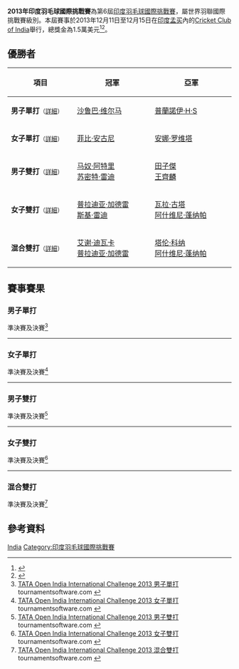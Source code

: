 {{noteTA|G1=Badminton}}
{{infobox badminton event
|name           = 2013年印度羽毛球國際挑戰賽
|image          = 
|size           = 
|caption        =
|dates          = 2013年12月11日－12月15日
|number_edition = 第6屆
|level          = 4A
|prize_money    = 1.5萬美元
|location       = {{IND}}[[孟买|孟买]]
|venue          = [[Cricket_Club_of_India|Cricket Club of India]]
|previous       = 2012年印度羽毛球國際挑戰賽 
|next           = 2014年印度羽毛球國際挑戰賽
}}
'''2013年印度羽毛球國際挑戰賽'''為第6屆[[印度羽毛球國際挑戰賽|印度羽毛球國際挑戰賽]]，屬世界羽聯國際挑戰賽級別。本屆賽事於2013年12月11日至12月15日在[[印度|印度]][[孟买|孟买]]內的[[Cricket_Club_of_India|Cricket Club of India]]舉行，總獎金為1.5萬美元<ref>{{en}}{{cite web|title=TATA OPEN INDIA INTERNATIONAL CHALLENGE 2013 - OFFICIAL INVITAION|url=http://www.bwfbadminton.org/file.aspx?id=505331&dl=1|publisher=Badminton Association of India (BAI)|accessdate=2013-12-17|archive-date=2016-03-05|archive-url=https://web.archive.org/web/20160305161954/http://www.bwfbadminton.org/file.aspx?id=505331&dl=1|dead-url=no}}</ref><ref>{{en}}{{cite news|title=Gurusaidutt to head men's challenge in Tata Open|url=https://timesofindia.indiatimes.com/sports/badminton/Gurusaidutt-to-head-mens-challenge-in-Tata-Open/articleshow/27197927.cms|agency=Times of India|date=2013-12-11|accessdate=2018-01-22|archive-date=2018-05-31|archive-url=https://web.archive.org/web/20180531171719/https://timesofindia.indiatimes.com/sports/badminton/Gurusaidutt-to-head-mens-challenge-in-Tata-Open/articleshow/27197927.cms|dead-url=no}}</ref>。

== 優勝者 ==
{| class=wikitable style="font-size:small"
!width="200"|項目
!width="250"|冠軍
!width="250"|亞軍
|-
|'''男子單打'''<small>（[[#男子單打|詳細]]）</small>
|{{flagicon|IND}} [[沙鲁巴·维尔马|沙鲁巴·维尔马]]
|{{flagicon|IND}} [[普兰诺伊·哈塞纳·苏尼尔·库马尔|普蘭諾伊·H·S]]
|-
|'''女子單打'''<small>（[[#女子單打|詳細]]）</small>
|{{flagicon|INA}} [[菲比·安古尼|菲比·安古尼]]
|{{flagicon|INA}} [[安娜·罗维塔|安娜·罗维塔]]
|-
|'''男子雙打'''<small>（[[#男子雙打|詳細]]）</small>
|{{flagicon|IND}} [[马奴·阿特里|马奴·阿特里]]<br/>{{flagicon|IND}} [[苏密特·雷迪|苏密特·雷迪]]
|{{flagicon|TPE}} [[田子傑|田子傑]]<br/>{{flagicon|TPE}} [[王齊麟|王齊麟]]
|-
|'''女子雙打'''<small>（[[#女子雙打|詳細]]）</small>
|{{flagicon|IND}} [[普拉迪亚·加德雷|普拉迪亚·加德雷]]<br/>{{flagicon|IND}} [[斯基·雷迪|斯基·雷迪]]
|{{flagicon|IND}} [[瓦拉·古塔|瓦拉·古塔]]<br/>{{flagicon|IND}} [[阿什维尼·蓬纳帕|阿什维尼·蓬纳帕]]
|-
|'''混合雙打'''<small>（[[#混合雙打|詳細]]）</small>
|{{flagicon|IND}} [[艾谢·迪瓦卡|艾谢·迪瓦卡]]<br/>{{flagicon|IND}} [[普拉迪亚·加德雷|普拉迪亚·加德雷]]
|{{flagicon|IND}} [[塔伦·科纳|塔伦·科纳]]<br/>{{flagicon|IND}} [[阿什维尼·蓬纳帕|阿什维尼·蓬纳帕]]
|}

== 賽事賽果 ==
=== 男子單打 ===
;準決賽及決賽<ref name="MS">[http://bwf.tournamentsoftware.com/sport/draw.aspx?id=C2E03245-B3FD-4279-A52F-79EB70A934BA&draw=2 TATA Open India International Challenge 2013 男子單打] tournamentsoftware.com {{en}}</ref>
{{4TeamBracket-Tennis3-v2
| team-width=200
| RD1-seed1=1
| RD1-team1={{flagicon|IND}} [[拉贾·梅努里·文卡塔·加卢西达|R·M·V·加卢西达]]
| RD1-score1-1='''21
| RD1-score1-2=18
| RD1-score1-3=19
| RD1-seed2=4
| RD1-team2='''{{flagicon|IND}} [[沙鲁巴·维尔马|沙鲁巴·维尔马]]
| RD1-score2-1=16
| RD1-score2-2='''21
| RD1-score2-3='''21

| RD1-seed3=3
| RD1-team3='''{{flagicon|IND}} [[普兰诺伊·哈塞纳·苏尼尔·库马尔|普蘭諾伊·H·S]]
| RD1-score3-1='''21
| RD1-score3-2='''21
| RD1-score3-3=
| RD1-seed4=2
| RD1-team4={{nowrap|{{flagicon|IND}} [[塞·帕拉内斯·巴米迪帕提|塞·帕拉内斯·巴米迪帕提]]}}
| RD1-score4-1=19
| RD1-score4-2=10
| RD1-score4-3=

| RD2-seed1=4
| RD2-team1='''{{flagicon|IND}} [[沙鲁巴·维尔马|沙鲁巴·维尔马]]
| RD2-score1-1='''21
| RD2-score1-2='''21
| RD2-score1-3=
| RD2-seed2=3
| RD2-team2={{flagicon|IND}} [[普兰诺伊·哈塞纳·苏尼尔·库马尔|普蘭諾伊·H·S]]
| RD2-score2-1=12
| RD2-score2-2=17
| RD2-score2-3=
}}
----

=== 女子單打 ===
;準決賽及決賽<ref name="WS">[http://bwf.tournamentsoftware.com/sport/draw.aspx?id=C2E03245-B3FD-4279-A52F-79EB70A934BA&draw=4 TATA Open India International Challenge 2013 女子單打] tournamentsoftware.com {{en}}</ref>
{{4TeamBracket-Tennis3-v2
| team-width=200
| RD1-seed1=1
| RD1-team1='''{{flagicon|INA}} [[菲比·安古尼|菲比·安古尼]]
| RD1-score1-1='''21
| RD1-score1-2='''21
| RD1-score1-3=
| RD1-seed2=
| RD1-team2={{flagicon|INA}} [[迪娜·迪亚·阿尤丝丁|迪娜·迪亚·阿尤丝丁]]
| RD1-score2-1=11
| RD1-score2-2=15
| RD1-score2-3=

| RD1-seed3=6
| RD1-team3={{flagicon|TPE}} [[李佳馨|李佳馨]]
| RD1-score3-1='''21
| RD1-score3-2=19
| RD1-score3-3=21
| RD1-seed4=
| RD1-team4='''{{flagicon|INA}} [[安娜·罗维塔|安娜·罗维塔]]
| RD1-score4-1=11
| RD1-score4-2='''21
| RD1-score4-3='''23

| RD2-seed1=1
| RD2-team1='''{{flagicon|INA}} [[菲比·安古尼|菲比·安古尼]]
| RD2-score1-1=20
| RD2-score1-2='''21
| RD2-score1-3='''21
| RD2-seed2=
| RD2-team2={{flagicon|INA}} [[安娜·罗维塔|安娜·罗维塔]]
| RD2-score2-1='''22
| RD2-score2-2=14
| RD2-score2-3=19
}}
----

=== 男子雙打 ===
;準決賽及決賽<ref name="MD">[http://bwf.tournamentsoftware.com/sport/draw.aspx?id=C2E03245-B3FD-4279-A52F-79EB70A934BA&draw=6 TATA Open India International Challenge 2013 男子雙打] tournamentsoftware.com {{en}}</ref>
{{4TeamBracket-Tennis3-v2
| team-width=200
| RD1-seed1=1
| RD1-team1={{flagicon|IND}} [[普拉纳·杰里·乔普拉|普拉纳·杰里·乔普拉]]<br/> {{flagicon|IND}} [[艾谢·迪瓦卡|艾谢·迪瓦卡]]
| RD1-score1-1='''21
| RD1-score1-2=7
| RD1-score1-3=15
| RD1-seed2=4
| RD1-team2='''{{flagicon|TPE}} [[田子傑|田子傑]]<br/> {{flagicon|TPE}} [[王齊麟|王齊麟]]
| RD1-score2-1=13
| RD1-score2-2='''21
| RD1-score2-3='''21

| RD1-seed3=Q
| RD1-team3={{flagicon|IND}} [[南达戈帕尔·基达姆比|南达戈帕尔·基达姆比]]<br/> {{flagicon|IND}} [[Hema_Nagendra_Babu_T.|Hema Nagendra Babu T.]]
| RD1-score3-1=19
| RD1-score3-2=18
| RD1-score3-3=
| RD1-seed4=2
| RD1-team4='''{{flagicon|IND}} [[马奴·阿特里|马奴·阿特里]]<br/> {{flagicon|IND}} [[苏密特·雷迪|苏密特·雷迪]]
| RD1-score4-1='''21
| RD1-score4-2='''21
| RD1-score4-3=

| RD2-seed1=4
| RD2-team1={{flagicon|TPE}} [[田子傑|田子傑]]<br/> {{flagicon|TPE}} [[王齊麟|王齊麟]]
| RD2-score1-1=16
| RD2-score1-2=13
| RD2-score1-3=
| RD2-seed2=2
| RD2-team2='''{{flagicon|IND}} [[马奴·阿特里|马奴·阿特里]]<br/> {{flagicon|IND}} [[苏密特·雷迪|苏密特·雷迪]]
| RD2-score2-1='''21
| RD2-score2-2='''21
| RD2-score2-3=
}}
----

=== 女子雙打 ===
;準決賽及決賽<ref name="WD">[http://bwf.tournamentsoftware.com/sport/draw.aspx?id=C2E03245-B3FD-4279-A52F-79EB70A934BA&draw=7 TATA Open India International Challenge 2013 女子雙打] tournamentsoftware.com {{en}}</ref>
{{4TeamBracket-Tennis3-v2
| team-width=200
| RD1-seed1=1
| RD1-team1={{flagicon|IND}} [[桑约吉塔·戈派德|桑约吉塔·戈派德]]<br/> {{flagicon|IND}} [[玛内沙·库卡帕利|玛内沙·库卡帕利]]
| RD1-score1-1=15
| RD1-score1-2=13
| RD1-score1-3=
| RD1-seed2=
| RD1-team2='''{{flagicon|IND}} [[瓦拉·古塔|瓦拉·古塔]]<br/> {{flagicon|IND}} [[阿什维尼·蓬纳帕|阿什维尼·蓬纳帕]]
| RD1-score2-1='''21
| RD1-score2-2='''21
| RD1-score2-3=

| RD1-seed3=
| RD1-team3='''{{flagicon|IND}} [[普拉迪亚·加德雷|普拉迪亚·加德雷]]<br/> {{flagicon|IND}} [[斯基·雷迪|斯基·雷迪]]
| RD1-score3-1=19
| RD1-score3-2='''22
| RD1-score3-3='''21
| RD1-seed4=
| RD1-team4={{flagicon|IND}} [[普拉加克塔·沙旺特|普拉加克塔·沙旺特]]<br/> {{flagicon|IND}} [[阿拉希·萨拉·苏尼尔|阿拉希·萨拉·苏尼尔]]
| RD1-score4-1='''21
| RD1-score4-2=20
| RD1-score4-3=17

| RD2-seed1=
| RD2-team1={{flagicon|IND}} [[瓦拉·古塔|瓦拉·古塔]]<br/> {{flagicon|IND}} [[阿什维尼·蓬纳帕|阿什维尼·蓬纳帕]]
| RD2-score1-1=19
| RD2-score1-2=19
| RD2-score1-3=
| RD2-seed2=
| RD2-team2='''{{flagicon|IND}} [[普拉迪亚·加德雷|普拉迪亚·加德雷]]<br/> {{flagicon|IND}} [[斯基·雷迪|斯基·雷迪]]
| RD2-score2-1='''21
| RD2-score2-2='''21
| RD2-score2-3=
}}
----

=== 混合雙打 ===
;準決賽及決賽<ref name="XD">[http://bwf.tournamentsoftware.com/sport/draw.aspx?id=C2E03245-B3FD-4279-A52F-79EB70A934BA&draw=9 TATA Open India International Challenge 2013 混合雙打] tournamentsoftware.com {{en}}</ref>
{{4TeamBracket-Tennis3-v2
| team-width=200
| RD1-seed1=1
| RD1-team1='''{{flagicon|IND}} [[塔伦·科纳|塔伦·科纳]]<br/> {{flagicon|IND}} [[阿什维尼·蓬纳帕|阿什维尼·蓬纳帕]]
| RD1-score1-1='''21
| RD1-score1-2='''21
| RD1-score1-3=
| RD1-seed2=4
| RD1-team2={{flagicon|IND}} [[普拉纳·杰里·乔普拉|普拉纳·杰里·乔普拉]]<br/> {{flagicon|IND}} [[玛内沙·库卡帕利|玛内沙·库卡帕利]]
| RD1-score2-1=14
| RD1-score2-2=9
| RD1-score2-3=

| RD1-seed3=3
| RD1-team3='''{{flagicon|IND}} [[艾谢·迪瓦卡|艾谢·迪瓦卡]]<br/> {{flagicon|IND}} [[普拉迪亚·加德雷|普拉迪亚·加德雷]]
| RD1-score3-1=19
| RD1-score3-2='''21
| RD1-score3-3='''21
| RD1-seed4=2
| RD1-team4={{flagicon|IND}} [[阿伦·维什奴|阿伦·维什奴]]<br/> {{flagicon|IND}} [[阿帕娜·巴兰|阿帕娜·巴兰]]
| RD1-score4-1='''21
| RD1-score4-2=18
| RD1-score4-3=18

| RD2-seed1=1
| RD2-team1={{flagicon|IND}} [[塔伦·科纳|塔伦·科纳]]<br/> {{flagicon|IND}} [[阿什维尼·蓬纳帕|阿什维尼·蓬纳帕]]
| RD2-score1-1=17
| RD2-score1-2='''21
| RD2-score1-3=18
| RD2-seed2=3
| RD2-team2='''{{flagicon|IND}} [[艾谢·迪瓦卡|艾谢·迪瓦卡]]<br/> {{flagicon|IND}} [[普拉迪亚·加德雷|普拉迪亚·加德雷]]
| RD2-score2-1='''21
| RD2-score2-2=18
| RD2-score2-3='''21
}}

== 參考資料 ==
{{Reflist}}

[[Category:2013年世界羽聯國際挑戰賽|India]]
[[Category:印度羽毛球國際挑戰賽|Category:印度羽毛球國際挑戰賽]]